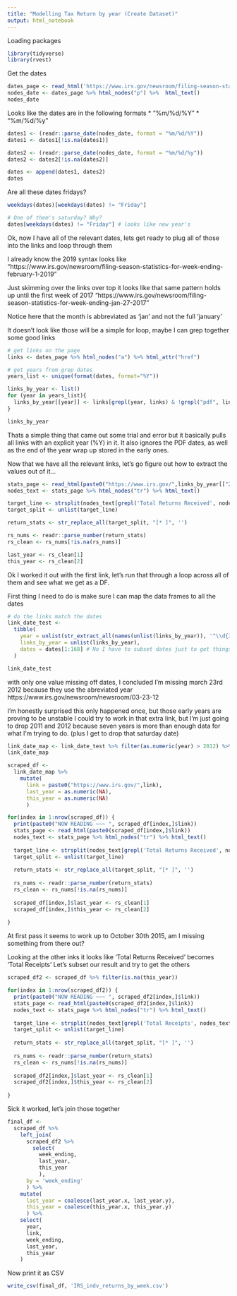 ```yaml
---
title: "Modelling Tax Return by year (Create Dataset)"
output: html_notebook
---
```




Loading packages

```r
library(tidyverse)
library(rvest)
```

Get the dates
```r
dates_page <- read_html('https://www.irs.gov/newsroom/filing-season-statistics-by-year')
nodes_date <- dates_page %>% html_nodes("p") %>%  html_text()
nodes_date
```

Looks like the dates are in the following formats
* "%m/%d/%Y"
* "%m/%d/%y"

```r
dates1 <- (readr::parse_date(nodes_date, format = "%m/%d/%Y"))
dates1 <- dates1[!is.na(dates1)]

dates2 <- (readr::parse_date(nodes_date, format = "%m/%d/%y"))
dates2 <- dates2[!is.na(dates2)]

dates <- append(dates1, dates2)
dates
```

Are all these dates fridays?
```r
weekdays(dates)[weekdays(dates) != "Friday"]

# One of them's saturday? Why?
dates[weekdays(dates) != "Friday"] # looks like new year's
```

Ok, now I have all of the relevant dates, lets get ready to plug all of those into the links and loop through them

I already know the 2019 syntax looks like
"https://www.irs.gov/newsroom/filing-season-statistics-for-week-ending-february-1-2019"

Just skimming over the links over top it looks like that same pattern holds up until the first week of 2017
"https://www.irs.gov/newsroom/filing-season-statistics-for-week-ending-jan-27-2017"

Notice here that the month is abbreviated as 'jan' and not the full 'january'

It doesn't look like those will be a simple for loop, maybe I can grep together some good links

```r
# get links on the page
links <- dates_page %>% html_nodes("a") %>% html_attr("href")

# get years from grep dates
years_list <- unique(format(dates, format="%Y"))

links_by_year <- list()
for (year in years_list){
  links_by_year[[year]] <- links[grepl(year, links) & !grepl("pdf", links) & !grepl("end-of-year", links)]
}

links_by_year
```

Thats a simple thing that came out some trial and error but it basically pulls all links with an explicit year (%Y) in it. 
It also ignores the PDF dates, as well as the end of the year wrap up stored in the early ones.

Now that we have all the relevant links, let's go figure out how to extract the values out of it...
```r
stats_page <- read_html(paste0("https://www.irs.gov/",links_by_year[["2020"]][1]))
nodes_text <- stats_page %>% html_nodes("tr") %>% html_text()

target_line <- strsplit(nodes_text[grepl('Total Returns Received', nodes_text)][1], split="\n\t\t\t")
target_split <- unlist(target_line)

return_stats <- str_replace_all(target_split, "[* ]", '')

rs_nums <- readr::parse_number(return_stats)
rs_clean <- rs_nums[!is.na(rs_nums)]

last_year <- rs_clean[1]
this_year <- rs_clean[2]

```


Ok I worked it out with the first link, let's run that through a loop across all of them and see what we get as a DF.

First thing I need to do is make sure I can map the data frames to all the dates
```r
# do the links match the dates
link_date_test <- 
  tibble(
    year = unlist(str_extract_all(names(unlist(links_by_year)), '^\\d{3}[a-zA-Z0-9]')),
    links_by_year = unlist(links_by_year),
    dates = dates[1:168] # No I have to subset dates just to get things to match
  )

link_date_test
```
with only one value missing off dates, I concluded I'm missing march 23rd 2012 because they use the abreviated year
https://www.irs.gov/newsroom/newsroom/03-23-12 

I'm honestly surprised this only happened once, but those early years are proving to be unstable
I could try to work in that extra link, but I'm just going to drop 2011 and 2012 because seven years is more than enough data for what I'm trying to do.
(plus I get to drop that saturday date)

```r
link_date_map <- link_date_test %>% filter(as.numeric(year) > 2012) %>% rename("link" = links_by_year, "week_ending" = dates)
link_date_map
```


``` r
scraped_df <- 
  link_date_map %>% 
    mutate(
      link = paste0("https://www.irs.gov/",link),
      last_year = as.numeric(NA), 
      this_year = as.numeric(NA)
      )

for(index in 1:nrow(scraped_df)) {
  print(paste0("NOW READING ~~~ ", scraped_df[index,]$link))
  stats_page <- read_html(paste0(scraped_df[index,]$link))
  nodes_text <- stats_page %>% html_nodes("tr") %>% html_text()
  
  target_line <- strsplit(nodes_text[grepl('Total Returns Received', nodes_text)][1], split="\n\t\t\t")
  target_split <- unlist(target_line)
  
  return_stats <- str_replace_all(target_split, "[* ]", '')
  
  rs_nums <- readr::parse_number(return_stats)
  rs_clean <- rs_nums[!is.na(rs_nums)]
  
  scraped_df[index,]$last_year <- rs_clean[1]
  scraped_df[index,]$this_year <- rs_clean[2]
  
}
```

At first pass it seems to work up to October 30th 2015, am I missing something from there out?

Looking at the other inks it looks like 'Total Returns Received' becomes 'Total Receipts'
Let's subset our result and try to get the others
```r
scraped_df2 <- scraped_df %>% filter(is.na(this_year))

for(index in 1:nrow(scraped_df2)) {
  print(paste0("NOW READING ~~~ ", scraped_df2[index,]$link))
  stats_page <- read_html(paste0(scraped_df2[index,]$link))
  nodes_text <- stats_page %>% html_nodes("tr") %>% html_text()
  
  target_line <- strsplit(nodes_text[grepl('Total Receipts', nodes_text)][1], split="\n\t\t\t")
  target_split <- unlist(target_line)
  
  return_stats <- str_replace_all(target_split, "[* ]", '')
  
  rs_nums <- readr::parse_number(return_stats)
  rs_clean <- rs_nums[!is.na(rs_nums)]
  
  scraped_df2[index,]$last_year <- rs_clean[1]
  scraped_df2[index,]$this_year <- rs_clean[2]
  
}
```

Sick it worked, let's join those together
```r
final_df <- 
  scraped_df %>% 
    left_join(
      scraped_df2 %>% 
        select(
          week_ending, 
          last_year,
          this_year
          ), 
      by = 'week_ending'
      ) %>% 
    mutate(
      last_year = coalesce(last_year.x, last_year.y),
      this_year = coalesce(this_year.x, this_year.y)
      ) %>% 
    select(
      year,
      link,
      week_ending,
      last_year,
      this_year
    )
```

Now print it as CSV
```r
write_csv(final_df, 'IRS_indv_returns_by_week.csv')
```

